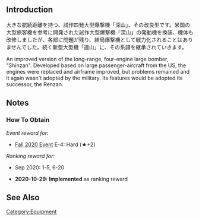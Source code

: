 {{EquipmentInfo}}

==Introduction==
大きな航続距離を持つ、試作四発大型爆撃機「深山」、その改良型です。米国の大型旅客機を参考に開発された試作大型爆撃機「深山」の発動機を換装、機体も改修しましたが、各部に問題が残り、結局爆撃機として戦力化されることはありませんでした。続く新型大型機「連山」に、その系譜を継承されていきます。

An improved version of the long-range, four-engine large bomber, "Shinzan". Developed based on large passenger-aircraft from the US, the engines were replaced and airframe improved, but problems remained and it again wasn't adopted by the military. Its features would be adopted its successor, the Renzan.

==Notes==
<div class="mw-collapsible"><h3>How To Obtain</h3>
<div class="mw-collapsible-content">
''Event reward for:''
* [[Fall 2020 Event]] E-4: Hard (★+2)

''Ranking reward for:''
* Sep 2020: 1-5, 6-20

</div></div>


<div class="mw-collapsible><h3>Updates History</h3>
<div class="mw-collapsible-content>
* '''2020-10-29:''' '''Implemented''' as ranking reward
</div></div>

==See Also==
{{Equipmentlist}}
[[Category:Equipment]]